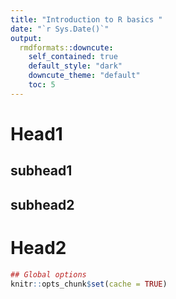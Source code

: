 ```yaml
---
title: "Introduction to R basics "
date: "`r Sys.Date()`"
output:
  rmdformats::downcute:
    self_contained: true
    default_style: "dark"
    downcute_theme: "default"
    toc: 5
---
```


# Head1
## subhead1
## subhead2
# Head2

```r
## Global options
knitr::opts_chunk$set(cache = TRUE)
```

